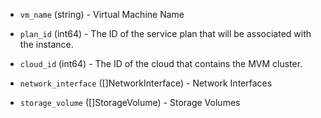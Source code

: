 <!-- Code generated from the comments of the Config struct in builder/mvm/iso/config.go; DO NOT EDIT MANUALLY -->

- `vm_name` (string) - Virtual Machine Name

- `plan_id` (int64) - The ID of the service plan that will be associated with the instance.

- `cloud_id` (int64) - The ID of the cloud that contains the MVM cluster.

- `network_interface` ([]NetworkInterface) - Network Interfaces

- `storage_volume` ([]StorageVolume) - Storage Volumes

<!-- End of code generated from the comments of the Config struct in builder/mvm/iso/config.go; -->
